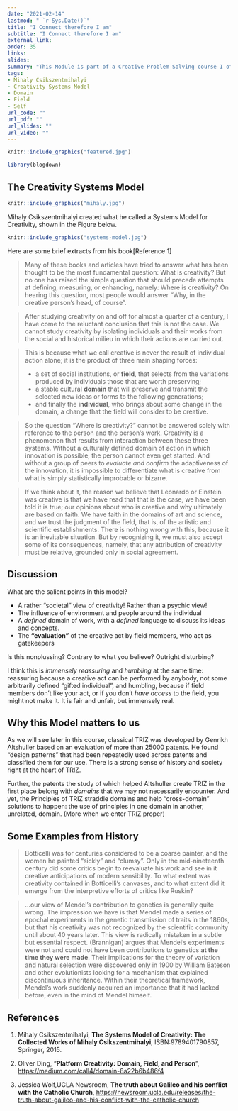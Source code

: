 ```yaml
---
date: "2021-02-14"
lastmod: " `r Sys.Date()`"
title: "I Connect therefore I am"
subtitle: "I Connect therefore I am"
external_link: 
order: 35
links:
slides: 
summary: "This Module is part of a Creative Problem Solving course I offer at Srishti Manipal Institute, Bangalore"
tags:
- Mihaly Csikszentmihalyi
- Creativity Systems Model
- Domain
- Field
- Self
url_code: ""
url_pdf: ""
url_slides: ""
url_video: ""
---
```


```r
knitr::include_graphics("featured.jpg")

```


```r
library(blogdown)
```

## The Creativity Systems Model

```r
knitr::include_graphics("mihaly.jpg")

```

Mihaly Csikszentmihalyi created what he called a Systems Model for Creativity, shown in the Figure below.

```r
knitr::include_graphics("systems-model.jpg")
```

Here are some brief extracts from his book[Reference 1]

> Many of these books and articles have tried to
answer what has been thought to be the most fundamental question: What is creativity? But no one has raised the simple question that should precede attempts at defining, measuring, or enhancing, namely: Where is creativity?
On hearing this question, most people would answer “Why, in the creative person’s head, of course”. 

> After studying creativity on and off for almost a quarter of a century, I have come to the reluctant conclusion that this is not the case. We cannot study creativity by isolating individuals and their works from the social and historical milieu in which their actions are carried out. 

>This is because what we call creative is never the result of individual action alone; it is the product of three main shaping forces:  
>
- a set of social institutions, or **field**, that selects from the variations produced by individuals those that are worth preserving;  
- a stable cultural **domain** that will preserve and transmit the selected new ideas or forms to the following generations;  
- and finally the **individual**, who brings about some change in the domain, a change that the field will consider to be creative.  

>So the question “Where is creativity?” cannot be answered solely with reference to the person and the person’s work. Creativity is a phenomenon that results from interaction between these three systems. Without a culturally defined domain of action in which innovation is possible, the person cannot even get started. And without a group of peers to *evaluate and confirm* the adaptiveness of the innovation, it is impossible to differentiate what is creative from what is simply statistically improbable or bizarre.

>If we think about it, the reason we believe that Leonardo or Einstein was creative is that we have read that that is the
case, we have been told it is true; our opinions about who is creative and why ultimately are based on faith. We have faith in the domains of art and science, and we trust the judgment of the field, that is, of the artistic and scientific establishments. There is nothing wrong with this, because it is an inevitable situation. But by recognizing it, we must also accept some of its consequences, namely, that any attribution of creativity must be relative, grounded only in social agreement.

## Discussion

What are the salient points in this model?

- A rather "societal" view of creativity! Rather than a psychic view!  
- The influence of environment and people around the individual  
- A *defined* domain of work, with a *defined* language to discuss its ideas and concepts. 
- The **"evaluation"** of the creative act by field members, who act as gatekeepers  

Is this nonplussing? Contrary to what you believe? Outright disturbing?

I think this is *immensely reassuring* and *humbling* at the same time: reassuring because a creative act can be performed by anybody, not some arbitrarily defined "gifted individual", and humbling, because if field members don't like your act, or if you don't *have access* to the field, you might not make it. It is fair and unfair, but immensely real. 

## Why this Model matters to us

As we will see later in this course, classical TRIZ was developed by Genrikh Altshuller based on an evaluation of more than 25000 patents. He found "design patterns" that had been repeatedly used across patents and classified them for our use. There is a strong sense of history and society right at the heart of TRIZ. 

Further, the patents the study of which helped Altshuller create TRIZ in the first place belong with *domains* that we may not necessarily encounter. And yet, the Principles of TRIZ straddle domains and help "cross-domain" solutions to happen: the use of principles in one domain in another, unrelated, domain. (More when we enter TRIZ proper)

## Some Examples from History

> Botticelli was for centuries considered to be a coarse painter, and the women he painted “sickly” and “clumsy”. Only in the mid-nineteenth century did some critics begin to reevaluate his work and see in it creative anticipations of modern sensibility. To what extent was creativity contained in Botticelli’s canvases, and to what extent did it emerge
from the interpretive efforts of critics like Ruskin?

> ...our view of Mendel’s contribution to genetics is generally quite wrong. The impression we have is that Mendel made a series of epochal experiments in the genetic transmission of traits in the 1860s, but that his creativity was not recognized by the scientific community until about 40 years later. This view is radically mistaken in a subtle but essential respect. (Brannigan) argues that Mendel’s experiments were not and could not have been contributions
to genetics **at the time they were made**. Their implications for the theory of variation and natural selection were discovered only in 1900 by William Bateson
and other evolutionists looking for a mechanism that explained discontinuous inheritance. Within their theoretical framework, Mendel’s work suddenly acquired an importance that it had lacked before, even in the mind of Mendel himself.

## References


1. Mihaly Csikszentmihalyi, **The Systems Model of Creativity: The Collected Works of Mihaly Csikszentmihalyi**, ISBN:9789401790857, Springer, 2015.


1. Oliver Ding, "**Platform Creativity: Domain, Field, and Person**", <https://medium.com/call4/domain-8a22b6b486f4>

1. Jessica Wolf,UCLA Newsroom, **The truth about Galileo and his conflict with the Catholic Church**, <https://newsroom.ucla.edu/releases/the-truth-about-galileo-and-his-conflict-with-the-catholic-church>

